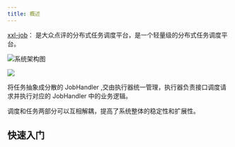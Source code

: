 ```yaml
---
title: 概述
---
```

[xxl-job](https://www.xuxueli.com/xxl-job)： 是大众点评的分布式任务调度平台，是一个轻量级的分布式任务调度平台。

![系统架构图](https://wkq-img.oss-cn-chengdu.aliyuncs.com/site/%E5%B1%8F%E5%B9%95%E6%88%AA%E5%9B%BE%202023-12-23%20221337.png "系统架构图")

![](https://wkq-img.oss-cn-chengdu.aliyuncs.com/site/%E5%B1%8F%E5%B9%95%E6%88%AA%E5%9B%BE%202023-12-23%20223159.png)

将任务抽象成分散的 JobHandler ,交由执行器统一管理，执行器负责接口调度请求并执行对应的 JobHandler 中的业务逻辑。

调度和任务两部分可以互相解耦，提高了系统整体的稳定性和扩展性。

## 快速入门

